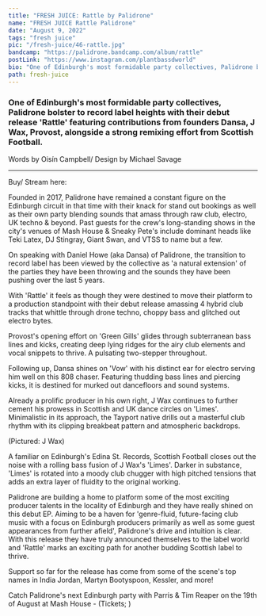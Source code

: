 ---
title: "FRESH JUICE: Rattle by Palidrone"
name: "FRESH JUICE Rattle Palidrone"
date: "August 9, 2022"
tags: "fresh juice"
pic: "/fresh-juice/46-rattle.jpg"
bandcamp: "https://palidrone.bandcamp.com/album/rattle"
postLink: "https://www.instagram.com/plantbassdworld"
bio: "One of Edinburgh's most formidable party collectives, Palidrone bolster to record label heights with their debut release 'Rattle' featuring contributions from founders Dansa, J Wax, Provost, alongside a strong remixing effort from Scottish Football"
path: fresh-juice
---

### One of Edinburgh's most formidable party collectives, Palidrone bolster to record label heights with their debut release 'Rattle' featuring contributions from founders Dansa, J Wax, Provost, alongside a strong remixing effort from Scottish Football.

<p className="smallText">Words by Oisín Campbell/ Design by Michael Savage</p>

<hr />

<BandCamp src="album=2437250680" />

Buy/ Stream here: <HoverLink url="palidrone.bandcamp.com/album/rattle" external />

Founded in 2017, Palidrone have remained a constant figure on the Edinburgh circuit in that time with their knack for stand out bookings as well as their own party blending sounds that amass through raw club, electro, UK techno & beyond. Past guests for the crew's long-standing shows in the city's venues of Mash House & Sneaky Pete's include dominant heads like Teki Latex, DJ Stingray, Giant Swan, and VTSS to name but a few.

On speaking with Daniel Howe (aka Dansa) of Palidrone, the transition to record label has been viewed by the collective as 'a natural extension' of the parties they have been throwing and the sounds they have been pushing over the last 5 years.

<Picture src="/fresh-juice/46-pali.jpg" alt="palidrone cover art" size={1200} />

With 'Rattle' it feels as though they were destined to move their platform to a production standpoint with their debut release amassing 4 hybrid club tracks that whittle through drone techno, choppy bass and glitched out electro bytes.

Provost's opening effort on 'Green Gills' glides through subterranean bass lines and kicks, creating deep lying ridges for the airy club elements and vocal snippets to thrive. A pulsating two-stepper throughout.

Following up, Dansa shines on 'Vow' with his distinct ear for electro serving him well on this 808 chaser. Featuring thudding bass lines and piercing kicks, it is destined for murked out dancefloors and sound systems.

Already a prolific producer in his own right, J Wax continues to further cement his prowess in Scottish and UK dance circles on 'Limes'. Minimalistic in its approach, the Tayport native drills out a masterful club rhythm with its clipping breakbeat pattern and atmospheric backdrops.

<Picture src="/fresh-juice/46-jwax.png" alt="J Wax cover pic" size={1200} />

(Pictured: J Wax)

A familiar on Edinburgh's Edina St. Records, Scottish Football closes out the noise with a rolling bass fusion of J Wax's 'Limes'. Darker in substance, 'Limes' is rotated into a moody club chugger with high pitched tensions that adds an extra layer of fluidity to the original working.

Palidrone are building a home to platform some of the most exciting producer talents in the locality of Edinburgh and they have really shined on this debut EP. Aiming to be a haven for 'genre-fluid, future-facing club music with a focus on Edinburgh producers primarily as well as some guest appearances from further afield', Palidrone's drive and intuition is clear. With this release they have truly announced themselves to the label world and 'Rattle' marks an exciting path for another budding Scottish label to thrive.

Support so far for the release has come from some of the scene's top names in India Jordan, Martyn Bootyspoon, Kessler, and more!

Catch Palidrone's next Edinburgh party with Parris & Tim Reaper on the 19th of August at Mash House - (Tickets; <HoverLink url="ra.co/events/1559428" external />)
